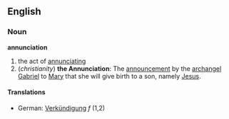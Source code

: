 ==English==
===Noun===
'''annunciation'''
# the act of [[annunciate|annunciating]]
# (''christianity'') '''the Annunciation''': The [[announcement]] by the [[archangel]] [[Gabriel]] to [[Mary]] that she will give birth to a son, namely [[Jesus]].
====Translations====
*German: [[Verkündigung]] ''f'' (1,2)